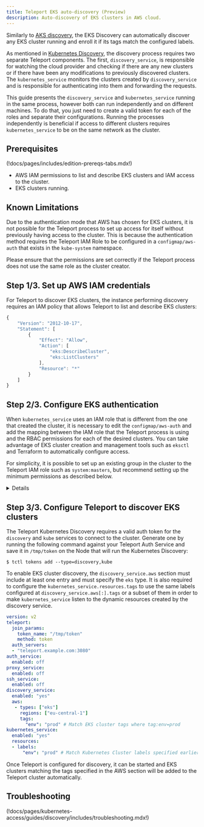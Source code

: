 ```yaml
---
title: Teleport EKS auto-discovery (Preview)
description: Auto-discovery of EKS clusters in AWS cloud.
---
```


Similarly to [AKS discovery](./azure.mdx), the EKS Discovery can automatically 
discover any EKS cluster running and enroll it if its tags match the configured labels. 

As mentioned in [Kubernetes Discovery](../discovery.mdx), the discovery process 
requires two separate Teleport components. The first, `discovery_service`, is 
responsible for watching the cloud provider and checking if there are any 
new clusters or if there have been any modifications to previously discovered clusters. 
The `kubernetes_service` monitors the clusters created by `discovery_service` and 
is responsible for authenticating into them and forwarding the requests.

<Notice type="tip">

This guide presents the `discovery_service` and `kubernetes_service` running in 
the same process, however both can run independently and on different machines. To do 
that, you just need to create a valid token for each of the roles and separate their 
configurations. Running the processes independently is beneficial if access 
to different clusters requires `kubernetes_service` to be on the same network as 
the cluster.

</Notice>

## Prerequisites

(!docs/pages/includes/edition-prereqs-tabs.mdx!)

- AWS IAM permissions to list and describe EKS clusters and IAM access to the cluster.
- EKS clusters running. 

## Known Limitations

Due to the authentication mode that AWS has chosen for EKS clusters, it is not possible 
for the Teleport process to set up access for itself without previously having access to the cluster.
This is because the authentication method requires the Teleport IAM Role to be configured 
in a `configmap/aws-auth` that exists in the `kube-system` namespace.

Please ensure that the permissions are set correctly if the Teleport process does not use 
the same role as the cluster creator.

## Step 1/3. Set up AWS IAM credentials

For Teleport to discover EKS clusters, the instance
performing discovery requires an IAM policy that allows Teleport to list and 
describe EKS clusters:

```js
{
    "Version": "2012-10-17",
    "Statement": [
        {
            "Effect": "Allow",
            "Action": [
                "eks:DescribeCluster",
                "eks:ListClusters"
            ],
            "Resource": "*"
        }
    ]
}      
```

## Step 2/3. Configure EKS authentication


When `kubernetes_service` uses an IAM role that is different from the one that 
created the cluster, it is necessary to edit the `configmap/aws-auth` 
and add the mapping between the IAM role that the Teleport process is using and the 
RBAC permissions for each of the desired clusters. You can take advantage of EKS 
cluster creation and management tools such as `eksctl` and Terraform to automatically 
configure access.

For simplicity, it is possible to set up an existing group in the cluster to the 
Teleport IAM role such as `system:masters`, but recommend setting up the minimum 
permissions as described below.

<Details 
title="Configure Teleport minimal RBAC permissions" 
opened={false}
>

Connect to your target cluster with admin permissions and create the following 
resources using `kubectl`.

### ClusterRole

Create the `ClusterRole` RBAC definition with minimum permissions for the Teleport 
to forward requests to the cluster.

```yaml
apiVersion: rbac.authorization.k8s.io/v1
kind: ClusterRole
metadata:
  name: teleport
rules:
- apiGroups:
  - ""
  resources:
  - users
  - groups
  - serviceaccounts
  verbs:
  - impersonate
- apiGroups:
  - ""
  resources:
  - pods
  verbs:
  - get
- apiGroups:
  - "authorization.k8s.io"
  resources:
  - selfsubjectaccessreviews
  - selfsubjectrulesreviews
  verbs:
  - create
```

### ClusterRoleBinding

Link the previously created `ClusterRole` into an RBAC group.

```yaml
kind: ClusterRoleBinding
apiVersion: rbac.authorization.k8s.io/v1
metadata:
  name: teleport
roleRef:
  apiGroup: rbac.authorization.k8s.io
  kind: ClusterRole
  name: teleport
subjects:
- kind: Group
  name: teleport
  apiGroup: rbac.authorization.k8s.io
```

Finally, edit the `configmap/aws-auth` in the `kube-system` namespace to append 
the following `mapRoles`. Please replace `{teleport_aws_iam_role}` with the 
appropriate IAM role. This step will link the Teleport IAM role into the Kubernetes 
RBAC group `teleport`.

```yaml
apiVersion: v1
data:
  mapRoles: |
    - groups:
      - teleport
      rolearn: {teleport_aws_iam_role} # e.g. arn:aws:iam::222222222222:role/teleport-role
      username: teleport
```

At this point, the Teleport IAM role already has the minimum permissions 
to forward requests to the cluster. 

</Details>


## Step 3/3. Configure Teleport to discover EKS clusters

The Teleport Kubernetes Discovery requires a valid auth token for the `discovery` and `kube` services 
to connect to the cluster. Generate one by running the following command against
your Teleport Auth Service and save it in `/tmp/token` on the Node
that will run the Kubernetes Discovery:

```code
$ tctl tokens add --type=discovery,kube
```

To enable EKS cluster discovery, the `discovery_service.aws` section must
include at least one entry and must specify the `eks` type. It 
is also required to configure the `kubernetes_service.resources.tags` to use the same
labels configured at `discovery_service.aws[:].tags` or a subset of them 
in order to make `kubernetes_service` listen to the dynamic resources created by 
the discovery service.

```yaml
version: v2
teleport:
  join_params:
    token_name: "/tmp/token"
    method: token
  auth_servers:
  - "teleport.example.com:3080"
auth_service:
  enabled: off
proxy_service:
  enabled: off
ssh_service:
  enabled: off
discovery_service:
  enabled: "yes"
  aws:
   - types: ["eks"]
     regions: ["eu-central-1"]
     tags:
       "env": "prod" # Match EKS cluster tags where tag:env=prod
kubernetes_service:
  enabled: "yes"
  resources:
  - labels:
      "env": "prod" # Match Kubernetes Cluster labels specified earlier
```

Once Teleport is configured for discovery, it can be started and EKS
clusters matching the tags specified in the AWS section will be added 
to the Teleport cluster automatically.


## Troubleshooting

(!docs/pages/kubernetes-access/guides/discovery/includes/troubleshooting.mdx!)